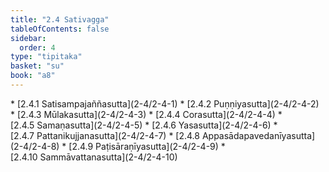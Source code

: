 ```yaml
---
title: "2.4 Sativagga"
tableOfContents: false
sidebar:
  order: 4
type: "tipitaka"
basket: "su"
book: "a8"
---
```



<DynamicBreadcrumb />



<TableOfContents book="a8" section="2.4">
* [2.4.1 Satisampajaññasutta](2-4/2-4-1)
* [2.4.2 Puṇṇiyasutta](2-4/2-4-2)
* [2.4.3 Mūlakasutta](2-4/2-4-3)
* [2.4.4 Corasutta](2-4/2-4-4)
* [2.4.5 Samaṇasutta](2-4/2-4-5)
* [2.4.6 Yasasutta](2-4/2-4-6)
* [2.4.7 Pattanikujjanasutta](2-4/2-4-7)
* [2.4.8 Appasādapavedanīyasutta](2-4/2-4-8)
* [2.4.9 Paṭisāraṇīyasutta](2-4/2-4-9)
* [2.4.10 Sammāvattanasutta](2-4/2-4-10)
</TableOfContents>